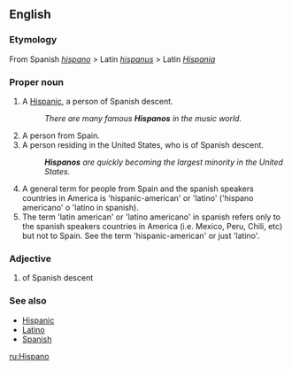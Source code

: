 {{see|hispano}}

==English==

===Etymology===
From Spanish ''[[hispano]]'' &gt; Latin ''[[hispanus]]'' &gt; Latin ''[[Hispania]]''

===Proper noun===
{{en-proper noun|s}}

# {{slang}} A [[Hispanic]], a person of Spanish descent.
#:''There are many famous '''Hispanos''' in the music world.''
# A person from Spain.
# A person residing in the United States, who is of Spanish descent. 
#:'''''Hispanos''' are quickly becoming the largest minority in the United States.''
# A general term for people from Spain and the spanish speakers countries in America is 'hispanic-american' or 'latino' ('hispano americano' o 'latino in spanish).
# The term 'latin american' or 'latino americano' in spanish refers only to the spanish speakers countries in America (i.e. Mexico, Peru, Chili, etc) but not to Spain.  See the term 'hispanic-american' or just 'latino'.

===Adjective===
{{en-adj-more}}

# of Spanish descent 

===See also===
* [[Hispanic]]
* [[Latino]]
* [[Spanish]]

[[ru:Hispano]]